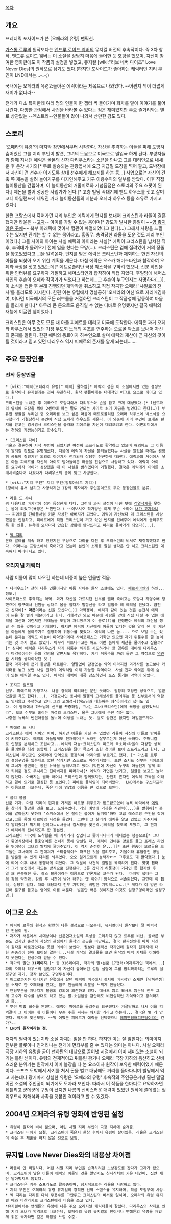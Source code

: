 [[목차]]

== 개요 ==
프레더릭 포사이드가 쓴 [오페라의 유령] 팬픽션.

[[가스통 르루]]의 원작보다는 [[앤드루 로이드 웨버]]의 뮤지컬 버전의 후속작이다. 즉 3차 창작. 앤드류 로이드 웨버는 이 소설을 상당히 마음에 들어한 듯 호평을 했으며, 자신이 참여한 영화판에도 이 작품의 설정을 넣었고, 뮤지컬 [wiki:"러브 네버 다이즈" Love Never Dies]의 원작으로 삼기도 했다.(하지만 포사이드가 좋아하는 캐릭터인 지리 부인이 LND에서는...-_-;)

국내에는 오페라의 유령2:돌아온 에릭이라는 제목으로 나와있다. --어쩐지 책이 더럽게 재미가 없더라--

전개가 다소 특이한데 여러 명의 인물이 한 챕터 씩 돌아가며 화자를 맡아 이야기를 풀어나간다. 다양한 관점에서 사건을 바라볼 수 있다는 점은 재미있지만 주요 줄거리와는 별로 상관없는 --엑스트라--인물들이 많이 나와서 산만한 감도 있다.

== 스토리 ==
'오페라의 유령'의 마지막 장면에서부터 시작한다. 자신을 추격하는 이들을 피해 도망쳐 숨어있던 그를 지리 부인이 발견, 그녀의 도움으로 미국으로 밀입국 하게 된다. 부랑자들과 함께 지내던 에릭은 몰몬의 신자 다리우스라는 소년을 만나고 그를 대리인으로 내세운 후 온갖 사기와[* 무료 발송되는 관광엽서에 요금 지급필 도장을 찍어 팔고, 도박장에서 자신이 건 선수가 이기도록 상대 선수에게 해꼬지를 하는 등...] 사업으로[* 자신의 건축 쪽 재능을 살려 놀이기구를 디자인해주고 기구 이용수익의 일부를 받았다. 이후 직접 놀이동산을 건립하며, 이 놀이동산의 거울미로와 기념품점은 스토리의 주요 스팟이 된다.] 떼돈을 벌어 성공한 사업가가 된다.[* 고층 빌딩 꼭대기에 펜트 하우스를 짓고 살며 코니 아일랜드에 세워진 거대 놀이동산들의 지분과 오페라 하우스 등을 소유로 가지고 있다.] 

한편 프랑스에서 죽어가던 지리 부인은 에릭에게 편지를 보내어 크리스틴과 라울이 결혼했지만 라울은 --[[고자]]-- 아이를 가질 수 없는 몸이며[* 강도가 발사한 총알이 ~~[[영 좋지 않은 곳]]에~~ 복부 아래쪽에 맞아서 혈관이 파열되었다고 한다(…) 그래서 사랑을 느낄 수는 있지만 관계는 할 수 없는 몸이라고. 흠좀무. 총격당한 라울을 도운 것도 지리 부인이었다.] 그들 사이의 아이는 사실 에릭의 아이라는 사실[* 에릭이 크리스틴을 납치한 직후, 추격대가 몰려오기 전에 일을 쳤다는 모양(...). 크리스틴은 겁에 질려있어 거의 정줄을 놓고있었다고...]을 알려온다. 편지를 받은 에릭은 크리스틴과 재회하는 한편 자신의 아들을 되찾아 오기 위한 계획을 세운다. 마침 에릭은 오스카 해머스타인과 합작하여 오페라 극장을 짓고 있었는데[* 메트로폴리탄 극장 박스석을 구하려 했으나, 신분 확인을 위한 인터뷰를 요구하자 거절하고 해머스타인과 합작하여 직접 지었다. 후일담에 해머스타인의 후손이 오페라 작곡가가 되었다고 하는데...그 후손이 누구인지는 자명하다(...)], 이 소식을 접한 후 본래 진행되던 개막작을 취소하고 직접 작곡한 오페라 '샤일로의 천사'를 올리도록 지시한다. 한편 이는 유럽에서 명실공히 '오페라의 여신'으로 자리매김하여, 머나먼 미국에서의 모든 러브콜을 거절하던 크리스틴이 그 작품성에 감동하여 마음을 돌리게 한다.[* 아무리 큰 돈으로도 움직일 수 없는 디바로 유명했지만 결국 에릭의 재능에 이끌린 셈이었다.]

크리스틴은 아무 것도 모른 채 아들 피에르를 데리고 미국에 도착한다. 에릭은 과거 오페라 하우스에서 있었던 가장 무도회 노래의 곡조를 연주하는 오르골 박스를 보내어 자신의 존재를 알린다. 한편 에릭의 동료이자 하수인으로 살며 에릭의 재산이 곧 자신의 것이 될 것이라고 믿고 있던 다리우스 역시 피에르의 존재를 알게 되는데…….

== 주요 등장인물 ==
=== 전작 등장인물 ===
 * [wiki:"에릭(오페라의 유령)" 에릭] 물하임[* 에릭의 성은 이 소설에서만 있는 설정으로 원작이나 뮤지컬과는 전혀 무관하다. 원작 팬들에게는 대대적인 어그로 요소로 까이고 있다.]
 크리스틴을 보내준 후 미국으로 도망쳐와서 다리우스와 손을 잡고 크게 대성했다.[* 1센트짜리 엽서에 도장을 찍어 2센트에 파는 말도 안되는 사기로 초기 자금을 벌었다고 한다(…)] 부유한 생활을 누리던 중 오페라를 보고 싶은 마음에 메트로폴리탄 오페라 하우스에 박스석을 요구했다가 거절당하자 본인이 직접 오페라 하우스를 세운다. 이 와중에 지리 부인이 보내준 편지를 받고는 겸사겸사 크리스틴을 불러와 피에르를 자신이 데려오려고 한다. 어떤의미에서는 천하의 개쌍놈이라고 할수있다.

 * [크리스틴 다에]
 라울과 결혼하여 자작 부인이 되었지만 여전히 소프라노로 활약하고 있으며 해외에도 그 이름이 알려질 정도로 유명해졌다. 처음에 에릭이 자신을 불러들였다는 사실을 알았을 때에는 굉장히 공포에 질렸지만 의외로 이야기가 전개되자 상당히 친근하게 대한다. 에릭과의 사이에서 낳은 아들 피에르를 자신의 아이로 받아들여준 라울을 진심으로 사랑하고 있다. 에릭이 아이를 요구하자 아이가 성장했을 때 이 사실을 밝히겠다며 거절했다. 결국은 에릭에게 아이를 소개시켜준다며 나갔다가 다리우스의 총에 맞고 사망한다.

 * [wiki:"지리 부인" 지리 부인(앙투아네트 지리)]
 1장에서 유서 남기고 사망하지만 1장의 화자이자 주인공이므로 주요 등장인물로 분류.

 * [[라울 드 샤니]]
 위 내용대로 마지막에 잠깐 등장한게 다다. 그런데 과거 설정이 바뀐 탓에 [[검열삭제]]를 못하는 몸이 되었고(욕망은 느낀댄다.) ~~이보시오 작가양반 이게 무슨 소리야 [[내가 고자라니]]~~ 피에르를 친아들처럼 키운 자상한 아버지가 되었다. 에릭이 자신보다 더 크리스틴을 사랑했음을 인정하고, 피에르에게 직접 크리스틴이 끼고 있던 반지를 건네주며 에릭에게 돌려주도록 한 인물. 뉴욕에 오자마자 안습한 상황에 맞닥뜨리고 파리로 돌아가게 되었다(...).

 * [[멕 지리]]
 본래 발레를 계속 하고 있었지만 부상으로 다리를 다친 후 크리스틴의 비서로 재취직했다고 한다. 어머니는 프랑스에서 죽어가고 있는데 본인의 소재를 알릴 생각은 안 하고 크리스틴만 계속해서 따라다니고 있다.

=== 오리지널 캐릭터 ===
사람 이름이 많이 나오긴 하는데 비중이 높은 인물만 적음.

 * 다리우스[* 전혀 다른 인물이지만 이름 자체는 원작 소설에도 있다. [[페르시아인]]의 하인...정도.]
 사이코패스로 추측되는 악역. 과거 자신을 가르치던 신부를 찔러 죽이고는 도망쳐 지명수배 당했으며 항구에서 선원들 상대로 몸을 팔다가 밀항선을 타고 밀입국 해 에릭을 만났다. 금전교 신자에[* '''마몬'''이라는 신을 모신다(…)] 마약쟁이. 에릭과 같이 있는 것은 순전히 에릭이 돈을 잘 벌기 때문이라고 한다. 기형적인 외모 때문에 사람들 앞에 직접 나설 수 없는 에릭을 대신해 이런저런 거래들을 도맡아 처리했으며 이 공로(?)를 인정받아 에릭의 재산을 챙길 수 있을 것이라고 기대했다. 하지만 에릭이 자신에게 아들이 있다는 것을 알게 된 후 재산을 아들에게 몰아주기로 결정하며 뒤통수를 맞았다. 에릭이 나쁜 놈.... 으로 보일 수는 있는데 문제는 에릭도 이놈이 마약쟁이에다 사이코패스고 기회만 있으면 자기 뒤통수를 깔 놈이라는 것 까지 알고 있었다. 아무리 파트너라고는 해도 이런 놈에게 재산을 물려주고 싶을까?[* 심지어 에릭은 다리우스가 자기 뒤통수 까기를 시도하거나 할 경우를 대비해 다리우스가 마약쟁이라는 등의 약점을 알면서도 묵인했다. 자기 뒤통수를 까려 들면 그 약점으로 [[역관광]] 시켜줄 생각이었던 것.]
 결국 마지막에 큰거 한방을 터트린다. 얄짤없이 감정없는 악역 이라지만 과거사를 놓고보나 캐릭터를 놓고 보면 사실 원작의 에릭처럼 이해 가능한 악역이다. 사실 진짜 악역은 뒤에 숨어 있는 에릭일 수도 있다. 에릭의 매력이 대폭 감소하면서 포스 풍기는 악역이 되었다.

 * 조지프 킬포일
 신부. 피에르의 가정교사. 나름 경력이 화려하신 분인 듯하다. 굉장히 호탕한 성격으로, 열받았을땐 욕도 한다(...). 가정교사인 동시에 일행의 고해성사를 들어주는 등 신부로서의 역할도 잊지않고 수행하고 있다.그의 고해성사(하느님과 대화하는 형식)형식의 챕터도 있다. 이 챕터에서 하느님이 신부를 꾸중하길, "너는 그녀(크리스틴)에게 욕정을 품었었느니라". 오오 신부도 홀리는 마성의 크리스틴. 물론 그녀에게 손댄 적은 없다.
 나중엔 뉴욕의 빈민아동을 돌보며 여생을 보내는 듯. 별로 상관은 없지만 아일랜드계다. 

 * 피에르 드 샤니
 크리스틴과 에릭 사이의 아이. 하지만 아들을 가질 수 없었던 라울이 자신의 아들로 받아들여 키워주었다. 에릭의 아들답게도 천재이며[* 노래만 잘부르는게 아닌 듯하다. 주머니칼로 인형을 분해하고 조립하고...에릭의 재능+크리스틴의 미모와 목소리+라울의 자상한 성격을 물려받은 최강 종합체.] 크리스틴을 닮아 목소리 또한 청아한 보이 소프라노라고 한다. 크리스틴이 주인공인 오페라에 단역으로 등장하여 아리아를 부르기도 했다. [* 가스통 르루의 설정구멍을 있는대로 깠던 작가지만 스스로도 마잔가지였다. 초반 조지프 신부는 피에르에게 그녀가 공연하는 동안 뉴욕을 둘러보자고 했다.]막판에 자신이 누구의 아들인지 알게 되자 키워준 정도 무시하고 친아버지를 따라가서[* 에릭의 가면을 벗기고, 얼굴을 보고도 놀라지 않았다. 아버지는 결국 어머니 크리스틴과 함께했지만, 완전히 혼자인 에릭의 고독을 이해하고 곁에 있기로 결심한 듯 보인다.] 피에르 물하임이 되어버렸다.  LND에서는 구스타프라는 이름으로 나오는데, 죽은 다에 영감의 이름을 딴 것으로 보인다. 

 * 콜리 블룸
 신문 기자. 마담 지리의 편지를 가져온 아르망 뒤푸르가 밑도끝도없이 뉴욕 바닥에서 [[에릭]]을 찾다가 절망한 것을 보고, 도와주었다. 거의 예언에 가까운 직관력(...)을 발휘해[* 불어를 알아듣지 못하자 '스위스에서 온 찰리는 불어가 될거야'하며 고급 레스토랑 주인을 찾아갔고,그를 통해 아르망의 사정을 들었다. 그런데 그 찰리가 에릭을 알고 있었고 거주지까지 알려줬다! 찍기의 신이다ㄷㄷ서울서 김서방을 찾은격.]에릭을 찾도록 도왔고, 그 편지가 에릭에게 전해지도록 한 장본인. 
 크리스틴이 미국에 도착했을 때 기사거리 잡겠다고 쫓아다니다가 매너있는 행동으로[* 그녀가 환영식장에서 물웅덩이를 건너지 못해 망설일 때, 에릭이 건네준 망토를 들고 프레스 라인을 뛰어넘어 그녀의 발치에 깔아주었다. 이 역시 순전히 운...][* 또한 원숭이 오르골을 보고놀란 그녀에게 그 판매처가 스티플체이스 파크인 것을 알려주고, 겨울이라 휴업중인 공원을 방문할 수 있게 다리를 놔주었다. 오오 알게모르게 능력자ㄷㄷ 그후로도 꽤 활약했다.] 눈에 띄어 이후 내내 동행하게 되었다. 그 덕분에 사건의 결말을 목격하게 된다. 몇몇 챕터가 그가 술집에서 떠드는 방식으로 진행된다. 3류 잡지의 허풍쟁이 기자인 듯 했지만 후일 꽤 진중해진 듯. 찰스 블룸이라는 이름으로 언론계열 교수가 된다.  마지막 챕터는 그의 강의 약간과, 강의 후 시간이 남아 해주는 옛 이야기 방식으로 서술되었다. 그런데 이 챕터, 상당히 길다. 대화 내용까지 전부 기억하는 비범한 기억력ㄷㄷㄷ.[* 게다가 이 양반 라틴어 문구를 듣고는 영어로 이를 써둔다. 발음만 써둔 것이지만 이것도 설정구멍이라면 설정구멍.]

== 어그로 요소 ==
 * 에릭이 르루의 원작과 확연히 다른 설정으로 나오는데, 뮤지컬이나 원작보다 덜 매력적인 인물이 됨.
 * 저자가 서문에서 시대상이나 신문연재소설의 특성을 고려하지 않고 르루를 비난. 올바른 부분도 있지만 순전히 자신의 관점에서 원작의 곳곳을 비난하고, 결국 팬픽션인데 마치 자신이 원작을 바로잡았다는 듯한 의식이 보인다. 뭣보다 팬픽션 작가인데 원작과 원작자에 대한 존중심이 전혀 보이질 않는다...사실 개작의 결과물을 보면 원작의 매력 자체를 이해하지 못한다는 인상마저 받을 수 있다.
 * 작가의 말만 '''31페이지.'''[* 총 316페이지, 작가의 말+본문 17챕터+역자후기인 책에서...]파리 오페라 하우스의 설립계기에 자신이 틀어버린 설정 설명에 그를 합리화하려는 르루의 설정구멍 까기. 정작 본인도 구멍투성이다.
 * 어그로까지는 아니지만 유럽에서 살던 에릭이 미국에서 철저히 미국적인 소재인 [남북전쟁]을 소재로 한 오페라를 썼다는 점도 팬들에게 의문을 느끼게 만들었다.
 * 엔딩부분을 지나치게 블룸의 강의에 의존하고 있다. 대사도 많고 묘사도 많은데 전부 그게 교수가 다수를 상대로 하고 있는 말.소설임을 감안해도 비현실적인 기억력이고 강의라기엔 좀...
 * 뿌린 떡밥 회수를 안했다. 에릭이 피에르를 돌려주길 요구했다가 거절당하고 나서 이를 벅벅갈며 그 아이는 내 아들이니 무슨 수를 써서든 차지할 거라고 하는데... 결국은 별 거 안했다. 작가도 잊은모양. ~~뭐 어쨌든 피에르가 에릭을 선택했으니 [[해피엔딩해피엔딩]]이라는 건가?~~
 * '''LND의 원작이라는 점.'''

저자의 필력이 있는지라 소설 자체는 읽을 만 하다. 하지만 이는 잘 읽힌다는 의미이지 진부한 플롯이나 진저리나는 전개에 면죄부를 줄 수 있다는 의미는 아니다. 사실 오페라 극장 지하의 유령을 굳이 맨하탄의 대낮으로 끌어낸 시점에서 이미 재미있는 소설이 되기는 틀린 셈이다. 유령의 천재적이고 뒤틀린 광기나 오페라 극장 지하의 음산하고 신비스러운 분위기는 원작에서 이미 볼장을 다 본 요소이자 원작이 보유한 매력이었기 때문이다. 스포츠 도박에서 사기를 쳐서 돈을 벌고 대낮에도 거리를 돌아다니며 빌딩에서 먹고 자는데다 광기마저 상실한 유령은 '오페라의 유령' 후속작의 주인공은커녕 훨씬 덜떨어진 소설의 주인공이 되기에도 모자라 보인다. 따라서 이 작품을 한마디로 요약하자면 뒤틀리고 군데군데 구멍이 났지만 나름의 신비스러운 매력이 있었던 원작에 쓸데없는 헐리우드식 재해석과 사족을 덧붙인 격이라고 할 수 있겠다.

== 2004년 오페라의 유령 영화에 반영된 설정 ==
 * 유령이 원작에 비해 젊으며, 어린 시절 지리 부인이 극장 지하에 숨겨줌.
 * 크리스틴 다에가 요절, 크리스틴이 죽은지 한참 후까지 유령이 살아있음. 라울은 크리스틴이 죽은 후 재혼을 하지 않은 것으로 보임.

== 뮤지컬 Love Never Dies와의 내용상 차이점 ==
 * 라울이 안 찌질하다. 어린 시절 지리 부인을 습격하려던 노상강도를 잡다가 고자가 됐으며, 크리스틴이 낳은 아들이 에릭의 아들인 것을 알면서도 친자식처럼 키운 대인배. 집안 재산 말아먹지도 않았다.
 * 크리스틴은 계속 소프라노로 활동중이며, 정서적으로는 라울을 사랑하고 있다.
 * 지리 부인은 오페라의 유령 뮤지컬의 강직한 선역 스탠스를 유지하며, 작품 도입부에 사망.
 * 멕 지리는 다리를 다쳐 무용수를 그만두고 크리스틴의 비서로 일하며, 오페라의 유령 뮤지컬 때와 마찬가지로 크리스틴에게 마음을 쓰고 있다.
 *뮤지컬에서는 맨해튼의 유령에 나온 주요 오리지널 캐릭터들이 잘렸다. 다리우스의 삭제로 인해 지리 모녀가 악역으로 나오는데, 오페라의 유령 뮤지컬의 팬이거나 맨해튼의 유령을 재밌게 읽은 독자라면 깊은 빡침을 느낄 수준.
